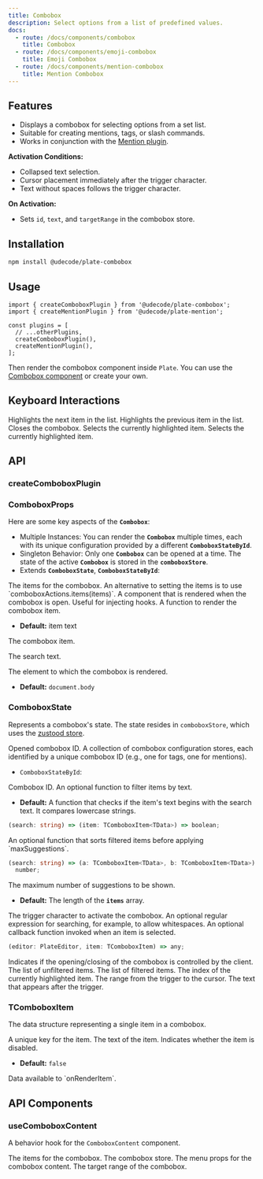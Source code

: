 ```yaml
---
title: Combobox
description: Select options from a list of predefined values.
docs:
  - route: /docs/components/combobox
    title: Combobox
  - route: /docs/components/emoji-combobox
    title: Emoji Combobox
  - route: /docs/components/mention-combobox
    title: Mention Combobox
---
```


<PackageInfo>

## Features

- Displays a combobox for selecting options from a set list.
- Suitable for creating mentions, tags, or slash commands.
- Works in conjunction with the [Mention plugin](/docs/mention).

**Activation Conditions:**

- Collapsed text selection.
- Cursor placement immediately after the trigger character.
- Text without spaces follows the trigger character.

**On Activation:**

- Sets `id`, `text`, and `targetRange` in the combobox store.

</PackageInfo>

## Installation

```bash
npm install @udecode/plate-combobox
```

## Usage

```tsx
import { createComboboxPlugin } from '@udecode/plate-combobox';
import { createMentionPlugin } from '@udecode/plate-mention';

const plugins = [
  // ...otherPlugins,
  createComboboxPlugin(),
  createMentionPlugin(),
];
```

Then render the combobox component inside `Plate`. You can use the [Combobox component](/docs/components/combobox) or create your own.

## Keyboard Interactions

<KeyTable>
  <KeyTableItem hotkey="ArrowDown">
    Highlights the next item in the list.
  </KeyTableItem>
  <KeyTableItem hotkey="ArrowUp">
    Highlights the previous item in the list.
  </KeyTableItem>
  <KeyTableItem hotkey="Esc">Closes the combobox.</KeyTableItem>
  <KeyTableItem hotkey="Tab">
    Selects the currently highlighted item.
  </KeyTableItem>
  <KeyTableItem hotkey="Enter">
    Selects the currently highlighted item.
  </KeyTableItem>
</KeyTable>

## API

### createComboboxPlugin

### ComboboxProps

Here are some key aspects of the **`Combobox`**:

- Multiple Instances: You can render the **`Combobox`** multiple times, each with its unique configuration provided by a different **`ComboboxStateById`**.
- Singleton Behavior: Only one **`Combobox`** can be opened at a time. The state of the active **`Combobox`** is stored in the **`comboboxStore`**.
- Extends **`ComboboxState`**, **`ComboboxStateById`**:

<APIParameters>
<APIItem name="items" type="TComboboxItem[]">
The items for the combobox. An alternative to setting the items is to use
`comboboxActions.items(items)`.
</APIItem>
<APIItem name="component" type="React.FC<{ store: ComboboxStoreById }>">
A component that is rendered when the combobox is open. Useful for injecting
hooks.
</APIItem>
<APIItem name="onRenderItem" type="React.FC<ComboboxItemProps>">
A function to render the combobox item.

- **Default:** item text

<APISubList>
<APISubListItem parent="ComboboxItemProps" name="item" type="TComboboxItem">

The combobox item.

</APISubListItem>
<APISubListItem parent="ComboboxItemProps" name="search" type="string">

The search text.

</APISubListItem>
</APISubList>

</APIItem>
<APIItem name="portalElement" type="HTMLElement" optional>

The element to which the combobox is rendered.

- **Default:** `document.body`

</APIItem>

</APIParameters>

### ComboboxState

Represents a combobox's state. The state resides in `comboboxStore`, which uses the [zustood store](https://github.com/udecode/zustood).

<APIParameters>
<APIItem name="activeId" type="string">
Opened combobox ID.
</APIItem>
<APIItem name="byId" type="Record<string, ComboboxStoreById>">
A collection of combobox configuration stores, each identified by a unique combobox ID (e.g., one for tags, one for mentions).

- `ComboboxStateById`:

<APISubList>

<APISubListItem parent="byId" name="id" type="string">
Combobox ID.
</APISubListItem>
<APISubListItem parent="byId" name="filter" type="function" optional>
An optional function to filter items by text.

- **Default:** A function that checks if the item's text begins with the search text. It compares lowercase strings.

```ts
(search: string) => (item: TComboboxItem<TData>) => boolean;
```

</APISubListItem>

<APISubListItem parent="byId" name="sort" type="function" optional>
An optional function that sorts filtered items before applying `maxSuggestions`.

```ts
(search: string) => (a: TComboboxItem<TData>, b: TComboboxItem<TData>) =>
  number;
```

</APISubListItem>
<APISubListItem parent="byId" name="maxSuggestions" type="number" optional>
The maximum number of suggestions to be shown.

- **Default:** The length of the **`items`** array.

</APISubListItem>

<APISubListItem parent="byId" name="trigger" type="string">
The trigger character to activate the combobox.
</APISubListItem>
<APISubListItem parent="byId" name="searchPattern" type="string" optional>
An optional regular expression for searching, for example, to allow whitespaces.
</APISubListItem>
<APISubListItem parent="byId" name="onSelectItem" type="function" optional>
An optional callback function invoked when an item is selected.

```ts
(editor: PlateEditor, item: TComboboxItem) => any;
```

</APISubListItem>
<APISubListItem parent="byId" name="controlled" type="boolean" optional>
Indicates if the opening/closing of the combobox is controlled by the client.
</APISubListItem>
</APISubList>

</APIItem>
<APIItem name="items" type="TComboboxItem[]">
The list of unfiltered items.
</APIItem>
<APIItem name="filteredItems" type="TComboboxItem[]">
The list of filtered items.
</APIItem>
<APIItem name="highlightedIndex" type="number">
The index of the currently highlighted item.
</APIItem>
<APIItem name="targetRange" type="Range | null">
The range from the trigger to the cursor.
</APIItem>
<APIItem name="text" type="string | null">
The text that appears after the trigger.
</APIItem>

</APIParameters>

### TComboboxItem

The data structure representing a single item in a combobox.

<APIParameters>
<APIItem name="key" type="string">
A unique key for the item.
</APIItem>
<APIItem name="text" type="any">
The text of the item.
</APIItem>
<APIItem name="disabled" type="boolean" optional>
Indicates whether the item is disabled.

- **Default:** `false`

</APIItem>
<APIItem name="data" type="any" optional>
Data available to `onRenderItem`.
</APIItem>
</APIParameters>

## API Components

### useComboboxContent

A behavior hook for the `ComboboxContent` component.

<APIState>
  <APIItem name="items" type="TComboboxItem<TData>[] | undefined">
    The items for the combobox.
  </APIItem>
  <APIItem name="combobox" type="function">
    The combobox store.
  </APIItem>
</APIState>

<APIReturns>
  <APIItem name="menuProps" type="any">
    The menu props for the combobox content.
  </APIItem>
  <APIItem name="targetRange" type="BaseRange">
    The target range of the combobox.
  </APIItem>
</APIReturns>
